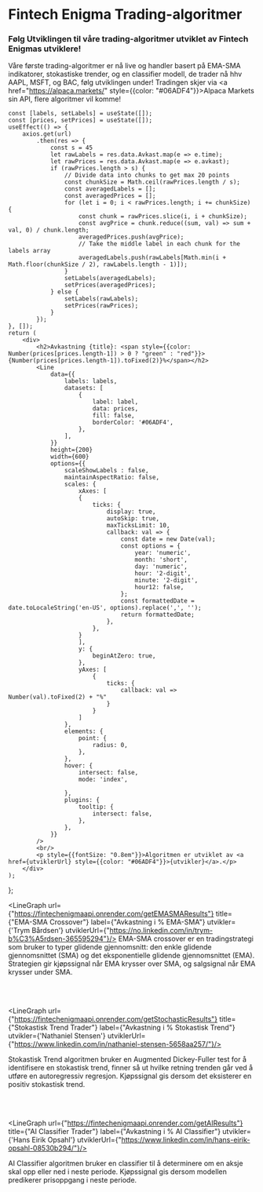 # Fintech Enigma Trading-algoritmer

<h3>Følg Utviklingen til våre trading-algoritmer utviklet av Fintech Enigmas utviklere! </h3>

Våre første trading-algoritmer er nå live og handler basert på EMA-SMA indikatorer, stokastiske trender, og en classifier modell, de trader nå hhv AAPL, MSFT, og BAC, følg utviklingen under! Tradingen skjer via <a href="https://alpaca.markets/" style={{color: "#06ADF4"}}>Alpaca Markets</a> sin API, flere algoritmer vil komme!



    const [labels, setLabels] = useState([]);
    const [prices, setPrices] = useState([]);
    useEffect(() => {
        axios.get(url)
            .then(res => {
                const s = 45
                let rawLabels = res.data.Avkast.map(e => e.time);
                let rawPrices = res.data.Avkast.map(e => e.avkast);
                if (rawPrices.length > s) {
                    // Divide data into chunks to get max 20 points
                    const chunkSize = Math.ceil(rawPrices.length / s);
                    const averagedLabels = [];
                    const averagedPrices = [];
                    for (let i = 0; i < rawPrices.length; i += chunkSize) {
                        const chunk = rawPrices.slice(i, i + chunkSize);
                        const avgPrice = chunk.reduce((sum, val) => sum + val, 0) / chunk.length;
                        averagedPrices.push(avgPrice);
                        // Take the middle label in each chunk for the labels array
                        averagedLabels.push(rawLabels[Math.min(i + Math.floor(chunkSize / 2), rawLabels.length - 1)]);
                    }
                    setLabels(averagedLabels);
                    setPrices(averagedPrices);
                } else {
                    setLabels(rawLabels);
                    setPrices(rawPrices);
                }
            });
    }, []);
    return (
        <div>
            <h2>Avkastning {title}: <span style={{color: Number(prices[prices.length-1]) > 0 ? "green" : "red"}}>{Number(prices[prices.length-1]).toFixed(2)}%</span></h2>
            <Line
                data={{
                    labels: labels,
                    datasets: [
                        {
                            label: label, 
                            data: prices,
                            fill: false,
                            borderColor: '#06ADF4',
                        },
                    ],
                }}
                height={200}
                width={600}
                options={{
                    scaleShowLabels : false,
                    maintainAspectRatio: false,
                    scales: {
                        xAxes: [
                        {
                            ticks: {
                                display: true,
                                autoSkip: true,
                                maxTicksLimit: 10,
                                callback: val => {
                                    const date = new Date(val);
                                    const options = {
                                        year: 'numeric',
                                        month: 'short',
                                        day: 'numeric',
                                        hour: '2-digit',
                                        minute: '2-digit',
                                        hour12: false,
                                    };
                                    const formattedDate = date.toLocaleString('en-US', options).replace(',', '');
                                    return formattedDate;
                                },
                            },
                        }
                        ],
                        y: {
                            beginAtZero: true,
                        },
                        yAxes: [
                            {
                                ticks: {
                                    callback: val => Number(val).toFixed(2) + "%"
                                }
                            }
                        ]
                    },
                    elements: {
                        point: {
                            radius: 0,
                        },
                    },
                    hover: {
                        intersect: false,
                        mode: 'index',
                        
                    },
                    plugins: {
                        tooltip: {
                            intersect: false,
                        },
                    },
                }}
            />
            <br/>
            <p style={{fontSize: "0.8em"}}>Algoritmen er utviklet av <a href={utviklerUrl} style={{color: "#06ADF4"}}>{utvikler}</a>.</p>
        </div>
    );
};


<LineGraph url={"https://fintechenigmaapi.onrender.com/getEMASMAResults"} title={"EMA-SMA Crossover"} label={"Avkastning i % EMA-SMA"} utvikler={'Trym Bårdsen'} utviklerUrl={"https://no.linkedin.com/in/trym-b%C3%A5rdsen-365595294"}/>
EMA-SMA crossover er en tradingstrategi som bruker to typer glidende gjennomsnitt: den enkle glidende gjennomsnittet (SMA) og det eksponentielle glidende gjennomsnittet (EMA). Strategien gir kjøpssignal når EMA krysser over SMA, og salgsignal når EMA krysser under SMA.

<br/>
<br/>

<LineGraph url={"https://fintechenigmaapi.onrender.com/getStochasticResults"} title={"Stokastisk Trend Trader"} label={"Avkastning i % Stokastisk Trend"} utvikler={'Nathaniel Stensen'} utviklerUrl={"https://www.linkedin.com/in/nathaniel-stensen-5658aa257/"}/>

Stokastisk Trend algoritmen bruker en Augmented Dickey-Fuller test for å identifisere en stokastisk trend, finner så ut hvilke retning trenden går ved å utføre en autoregressiv regresjon. Kjøpssignal gis dersom det eksisterer en positiv stokastisk trend. 

<br/>
<br/>

<LineGraph url={"https://fintechenigmaapi.onrender.com/getAIResults"} title={"AI Classifier Trader"} label={"Avkastning i % AI Classifier"} utvikler={'Hans Eirik Opsahl'} utviklerUrl={"https://www.linkedin.com/in/hans-eirik-opsahl-08530b294/"}/>

AI Classifier algoritmen bruker en classifier til å determinere om en aksje skal opp eller ned i neste periode. Kjøpssignal gis dersom modellen predikerer prisoppgang i neste periode.